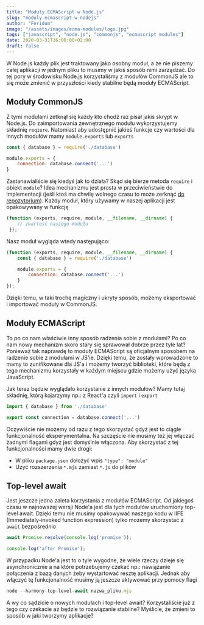 ```yaml
---
title: "Moduły ECMAScript w Node.js"
slug: "moduly-ecmascript-w-nodejs"
author: "Feridum"
image: "/assets/images/ecma-modules/logo.jpg"
tags: ["javascript", "node.js", "commonjs", "ecmascript modules"]
date: 2020-03-31T16:00:00+02:00
draft: false
---
```


W Node.js każdy plik jest traktowany jako osobny moduł, a że nie piszemy całej aplikacji w jednym pliku to musimy w jakiś sposób nimi zarządzać. Do tej pory w środowisku Node.js korzystaliśmy z modułów CommonJS ale to się może zmienić w przyszłości kiedy stabilne będą moduły ECMAScript.



## Moduły CommonJS
Z tymi modułami zetknął się każdy kto chodź raz pisał jakiś skrypt w Node.js. Do zaimportowania zewnętrznego modułu wykorzystujemy składnię `reqiure`. Natomiast aby udostępnić jakieś funkcje czy wartości dla innych modułów mamy `module.exports` lub `exports`

```js
const { database } = require('./database')

module.exports = {
    connection: database.connect('...')
}
```

Zastanawialiście się kiedyś jak to działa? Skąd się bierze metoda `require` i obiekt `module`? Idea mechanizmu jest prosta w przeciwieństwie do implementacji (jeśli ktoś ma chwilę wolnego czasu to może zerknąć [do repozytorium](https://github.com/nodejs/node/blob/master/lib/internal/modules/cjs/loader.js)). Każdy moduł, który używamy w naszej aplikacji jest opakowywany w funkcję 

```js
(function (exports, require, module, __filename, __dirname) { 
	// zwartość naszego modułu
 });
```

Nasz moduł wygląda wtedy następująco:

```js
(function (exports, require, module, __filename, __dirname) { 
    const { database } = require('./database')

    module.exports = {
        connection: database.connect('...')
    }
});
```

Dzięki temu, w taki trochę magiczny i ukryty sposób, możemy eksportować i importować moduły w CommonJS.

## Moduły ECMAScript
To po co nam właściwie inny sposób radzenia sobie z modułami? Po co nam nowy mechanizm skoro stary się sprawował dobrze przez tyle lat? Ponieważ tak naprawdę to moduły ECMAScript są oficjalnym sposobem na radzenie sobie z modułami w JS'ie. Dzięki temu, że zostały wprowadzone to mamy to zunifikowane dla JS'a i możemy tworzyć biblioteki, które będą z tego mechanizmu korzystały w każdym miejscu gdzie możemy użyć języka JavaScript. 

Jak teraz będzie wyglądało korzystanie z innych modułów? Mamy tutaj składnię, którą kojarzymy np.: z React'a czyli `import` i `export`

```js
import { database } from './database'

export const connection = database.connect('...')
```

Oczywiście nie możemy od razu z tego skorzystać gdyż jest to ciągle funkcjonalność eksperymentalna. Na szczęście nie musimy też jej włączać żadnymi flagami gdyż jest domyślnie włączona. Aby skorzystać z tej funkcjonalności mamy dwie drogi: 

- W pliku `package.json` dołożyć wpis `"type": "module"`
- Użyć rozszerzenia `*.mjs` zamiast `*.js` do plików

## Top-level await

Jest jeszcze jedna zaleta korzystania z modułów ECMAScript. Od jakiegoś czasu w najnowszej wersji Node'a jest dla tych modułów uruchomiony top-level await. Dzięki temu nie musimy opakowywać naszego kodu w IIFE (Immediately-invoked function expression) tylko możemy skorzystać z `await` bezpośrednio

```js
await Promise.resolve(console.log('promise'));

console.log('after Promise');
```

W przypadku Node'a jest to o tyle wygodne, że wiele rzeczy dzieje się asynchronicznie a na które potrzebujemy czekać np.: nawiązanie połączenia z bazą danych żeby wystartować resztę aplikacji. Jednak aby włączyć tę funkcjonalność musimy ją jeszcze aktywować przy pomocy flagi

```js
node --harmony-top-level-await nazwa_pliku.mjs
```

A wy co sądzicie o nowych modułach i top-level await? Korzystaliście już z tego czy czekacie aż będzie to rozwiązanie stabilne? Myślicie, że zmieni to sposób w jaki tworzymy aplikacje?